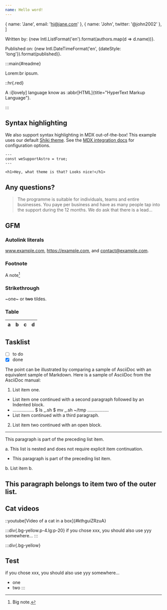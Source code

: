 ```yaml
---
name: Hello word!
---
```




  { name: 'Jane', email: 'hi@jane.com' },
  { name: 'John', twitter: '@john2002' },
]


Written by: {new Intl.ListFormat('en').format(authors.map(d => d.name))}.

Published on: {new Intl.DateTimeFormat('en', {dateStyle: 'long'}).format(published)}.

:::main{#readme}

Lorem:br
ipsum.

::hr{.red}

A :i[lovely] language know as :abbr[HTML]{title="HyperText Markup Language"}.

:::

## Syntax highlighting

We also support syntax highlighting in MDX out-of-the-box! This example uses our default [Shiki theme](https://github.com/shikijs/shiki). See the [MDX integration docs](https://docs.astro.build/en/guides/integrations-guide/mdx/#syntax-highlighting) for configuration options.

```astro
---
const weSupportAstro = true;
---

<h1>Hey, what theme is that? Looks nice!</h1>
```

## Any questions?

<Accordion client:visible title="Who should enrol on the programme?">
  <div class="prose prose-black prose-lg md:prose-xl">
    <blockquote>
      <p>
        The programme is suitable for individuals, teams and entire businesses.
        You paye per business and have as many people tap into the support
        during the 12 months. We do ask that there is a lead...
      </p>
    </blockquote>
  </div>
</Accordion>

## GFM

### Autolink literals

www.example.com, https://example.com, and contact@example.com.

### Footnote

A note[^1]

[^1]: Big note.

### Strikethrough

~one~ or ~~two~~ tildes.

### Table

| a   | b   |   c |  d  |
| --- | :-- | --: | :-: |

## Tasklist

- [ ] to do
- [x] done

The point can be illustrated by comparing a sample of AsciiDoc with an equivalent sample of Markdown. Here is a sample of AsciiDoc from the AsciiDoc manual:

1. List item one.

- List item one continued with a second paragraph followed by an
  Indented block.
- .................
  $ ls _.sh
  $ mv _.sh ~/tmp
  .................
- List item continued with a third paragraph.

2. List item two continued with an open block.

---

This paragraph is part of the preceding list item.

a. This list is nested and does not require explicit item
continuation.

- This paragraph is part of the preceding list item.

b. List item b.

## This paragraph belongs to item two of the outer list.

## Cat videos

::youtube[Video of a cat in a box]{#kthguiZRzuA}

:::div{.bg-yellow.p-4.lg:p-20}
if you chose xxx, you should also use yyy somewhere…
:::

:::div{.bg-yellow}

## Test

if you chose xxx, you should also use yyy somewhere…

- one
- two
  :::

